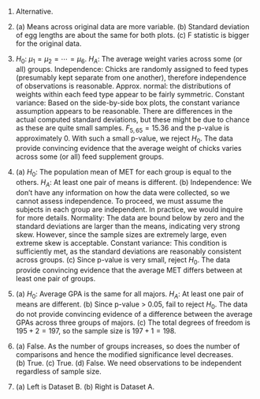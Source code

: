 1. Alternative.

1. \(a) Means across original data are more variable. (b) Standard deviation of egg lengths are about the same for both plots. (c) F statistic is bigger for the original data.

1. $H_0$: $\mu_1 = \mu_2 = \cdots = \mu_6$. $H_A$: The average weight varies across some (or all) groups. Independence: Chicks are randomly assigned to feed types (presumably kept separate from one another), therefore independence of observations is reasonable. Approx. normal: the distributions of weights within each feed type appear to be fairly symmetric. Constant variance: Based on the side-by-side box plots, the constant variance assumption appears to be reasonable. There are differences in the actual computed standard deviations, but these might be due to chance as these are quite small samples. $F_{5,65} = 15.36$ and the p-value is approximately 0. With such a small p-value, we reject $H_0$. The data provide convincing evidence that the average weight of chicks varies across some (or all) feed supplement groups.

1. \(a) $H_0$: The population mean of MET for each group is equal to the others. $H_A$: At least one pair of means is different. (b) Independence: We don't have any information on how the data were collected, so we cannot assess independence. To proceed, we must assume the subjects in each group are independent. In practice, we would inquire for more details. Normality: The data are bound below by zero and the standard deviations are larger than the means, indicating very strong skew. However, since the sample sizes are extremely large, even extreme skew is acceptable. Constant variance: This condition is sufficiently met, as the standard deviations are reasonably consistent across groups. (c) Since p-value is very small, reject $H_0$. The data provide convincing evidence that the average MET differs between at least one pair of groups.

1. \(a) $H_0$: Average GPA is the same for all majors. $H_A$: At least one pair of means are different. (b) Since p-value $>$ 0.05, fail to reject $H_0$. The data do not provide convincing evidence of a difference between the average GPAs across three groups of majors. (c) The total degrees of freedom is $195 + 2 = 197$, so the sample size is $197+1=198$.

1. \(a) False. As the number of groups increases, so does the number of comparisons and hence the modified significance level decreases. (b) True. (c) True. (d) False. We need observations to be independent regardless of sample size.

1. \(a) Left is Dataset B. (b) Right is Dataset A.
